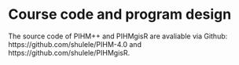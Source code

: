 # Course code and program design

The source code of PIHM++ and PIHMgisR are avaliable via Github: https://github.com/shulele/PIHM-4.0 and https://github.com/shulele/PIHMgisR.



